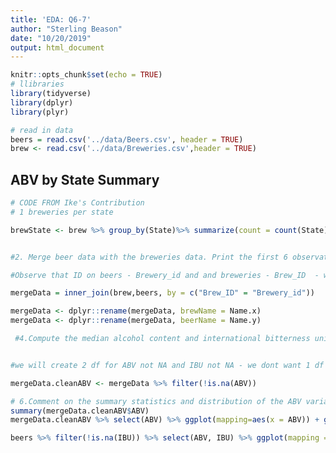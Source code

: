 ```yaml
---
title: 'EDA: Q6-7'
author: "Sterling Beason"
date: "10/20/2019"
output: html_document
---
```


```r
knitr::opts_chunk$set(echo = TRUE)
# llibraries
library(tidyverse)
library(dplyr)
library(plyr)

# read in data
beers = read.csv('../data/Beers.csv', header = TRUE)
brew <- read.csv('../data/Breweries.csv',header = TRUE)
```


## ABV by State Summary
```r
# CODE FROM Ike's Contribution
# 1 breweries per state

brewState <- brew %>% group_by(State)%>% summarize(count = count(State))


#2. Merge beer data with the breweries data. Print the first 6 observations and the last six observations to check the merged file.  (RMD only, this does not need to be included in the presentation or the deck.)

#Observe that ID on beers - Brewery_id and and breweries - Brew_ID  - we rename by Brew_ID

mergeData = inner_join(brew,beers, by = c("Brew_ID" = "Brewery_id"))

mergeData <- dplyr::rename(mergeData, brewName = Name.x)
mergeData <- dplyr::rename(mergeData, beerName = Name.y)

 #4.Compute the median alcohol content and international bitterness unit for each state. Plot a bar chart to compare.


#we will create 2 df for ABV not NA and IBU not NA - we dont want 1 df for both because we loose a lot of data - if we considerABV,... only 62 deleted and IBU

mergeData.cleanABV <- mergeData %>% filter(!is.na(ABV))

# 6.Comment on the summary statistics and distribution of the ABV variable. ???
summary(mergeData.cleanABV$ABV)
mergeData.cleanABV %>% select(ABV) %>% ggplot(mapping=aes(x = ABV)) + geom_histogram()
```

```r
beers %>% filter(!is.na(IBU)) %>% select(ABV, IBU) %>% ggplot(mapping = aes(ABV, IBU)) + geom_point() + stat_summary(fun.data=mean_cl_normal) + geom_smooth(method='lm')

```